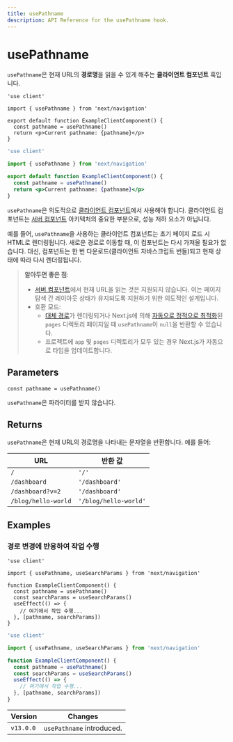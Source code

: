 ```yaml
---
title: usePathname
description: API Reference for the usePathname hook.
---
```


# usePathname

`usePathname`은 현재 URL의 **경로명**을 읽을 수 있게 해주는 **클라이언트 컴포넌트** 훅입니다.

```tsx filename="app/example-client-component.tsx" switcher
'use client'

import { usePathname } from 'next/navigation'

export default function ExampleClientComponent() {
  const pathname = usePathname()
  return <p>Current pathname: {pathname}</p>
}
```

```jsx filename="app/example-client-component.js" switcher
'use client'

import { usePathname } from 'next/navigation'

export default function ExampleClientComponent() {
  const pathname = usePathname()
  return <p>Current pathname: {pathname}</p>
}
```

`usePathname`은 의도적으로 [클라이언트 컴포넌트](/docs/app/building-your-application/rendering/client-components)에서 사용해야 합니다. 클라이언트 컴포넌트는 [서버 컴포넌트](/docs/app/building-your-application/rendering/server-components) 아키텍처의 중요한 부분으로, 성능 저하 요소가 아닙니다.

예를 들어, `usePathname`을 사용하는 클라이언트 컴포넌트는 초기 페이지 로드 시 HTML로 렌더링됩니다. 새로운 경로로 이동할 때, 이 컴포넌트는 다시 가져올 필요가 없습니다. 대신, 컴포넌트는 한 번 다운로드(클라이언트 자바스크립트 번들)되고 현재 상태에 따라 다시 렌더링됩니다.

> **알아두면 좋은 점**:
>
> - [서버 컴포넌트](/docs/app/building-your-application/rendering/server-components)에서 현재 URL을 읽는 것은 지원되지 않습니다. 이는 페이지 탐색 간 레이아웃 상태가 유지되도록 지원하기 위한 의도적인 설계입니다.
> - 호환 모드:
>   - [대체 경로](/docs/pages/api-reference/functions/get-static-paths#fallback-true)가 렌더링되거나 Next.js에 의해 [자동으로 정적으로 최적화](/docs/pages/building-your-application/rendering/automatic-static-optimization)된 `pages` 디렉토리 페이지일 때 `usePathname`이 `null`을 반환할 수 있습니다.
>   - 프로젝트에 `app` 및 `pages` 디렉토리가 모두 있는 경우 Next.js가 자동으로 타입을 업데이트합니다.

## Parameters

```tsx
const pathname = usePathname()
```

`usePathname`은 파라미터를 받지 않습니다.

## Returns

`usePathname`은 현재 URL의 경로명을 나타내는 문자열을 반환합니다. 예를 들어:

| URL                 | 반환 값               |
| ------------------- | --------------------- |
| `/`                 | `'/'`                 |
| `/dashboard`        | `'/dashboard'`        |
| `/dashboard?v=2`    | `'/dashboard'`        |
| `/blog/hello-world` | `'/blog/hello-world'` |

## Examples

### 경로 변경에 반응하여 작업 수행

```tsx filename="app/example-client-component.tsx" switcher
'use client'

import { usePathname, useSearchParams } from 'next/navigation'

function ExampleClientComponent() {
  const pathname = usePathname()
  const searchParams = useSearchParams()
  useEffect(() => {
    // 여기에서 작업 수행...
  }, [pathname, searchParams])
}
```

```jsx filename="app/example-client-component.js" switcher
'use client'

import { usePathname, useSearchParams } from 'next/navigation'

function ExampleClientComponent() {
  const pathname = usePathname()
  const searchParams = useSearchParams()
  useEffect(() => {
    // 여기에서 작업 수행...
  }, [pathname, searchParams])
}
```

| Version   | Changes                   |
| --------- | ------------------------- |
| `v13.0.0` | `usePathname` introduced. |
